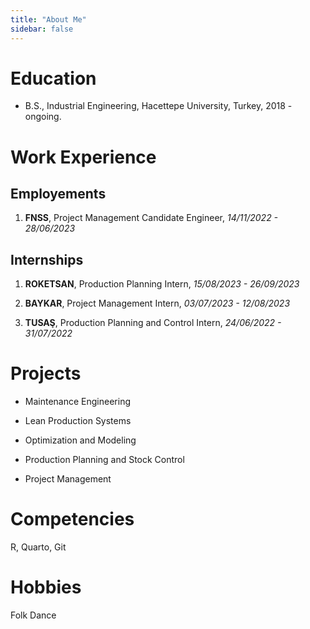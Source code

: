 ```yaml
---
title: "About Me"
sidebar: false 
---
```


# Education

-   B.S., Industrial Engineering, Hacettepe University, Turkey, 2018 - ongoing.

# Work Experience

## Employements

1.  **FNSS**, Project Management Candidate Engineer, *14/11/2022 - 28/06/2023*

## Internships

1.  **ROKETSAN**, Production Planning Intern, *15/08/2023 - 26/09/2023*

2.  **BAYKAR**, Project Management Intern, *03/07/2023 - 12/08/2023*

3.  **TUSAŞ**, Production Planning and Control Intern, *24/06/2022 - 31/07/2022*

# Projects

-   Maintenance Engineering

-   Lean Production Systems

-   Optimization and Modeling

-   Production Planning and Stock Control

-   Project Management

# Competencies

R, Quarto, Git

# Hobbies

Folk Dance
